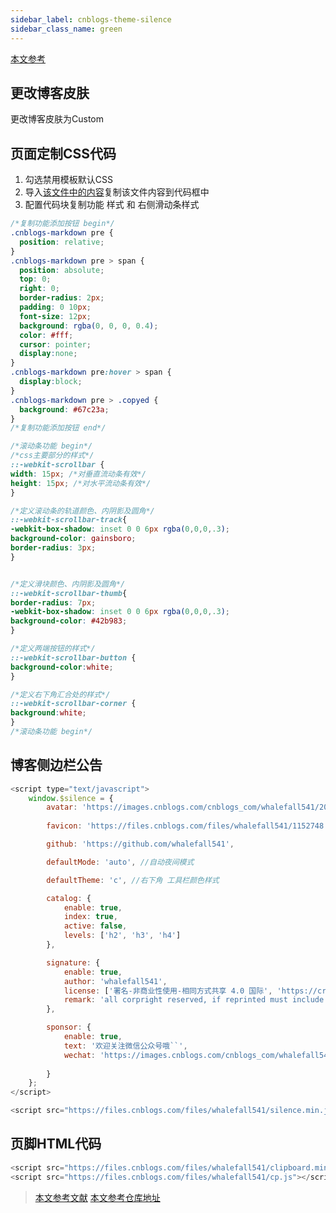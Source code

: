 ```yaml
---
sidebar_label: cnblogs-theme-silence
sidebar_class_name: green
---
```


[本文参考](https://esofar.github.io/cnblogs-theme-silence/#/options?id=avatar)

## 更改博客皮肤

更改博客皮肤为Custom

## 页面定制CSS代码

1. 勾选禁用模板默认CSS
2. 导入[该文件中的内容](https://github.com/esofar/cnblogs-theme-silence/blob/master/dist/silence.min.css)复制该文件内容到代码框中
3. 配置代码块复制功能 样式 和 右侧滑动条样式

```css
/*复制功能添加按钮 begin*/
.cnblogs-markdown pre {
  position: relative;
}
.cnblogs-markdown pre > span {
  position: absolute;
  top: 0;
  right: 0;
  border-radius: 2px;
  padding: 0 10px;
  font-size: 12px;
  background: rgba(0, 0, 0, 0.4);
  color: #fff;
  cursor: pointer;
  display:none;
}
.cnblogs-markdown pre:hover > span {
  display:block;
}
.cnblogs-markdown pre > .copyed {
  background: #67c23a;
}
/*复制功能添加按钮 end*/

/*滚动条功能 begin*/
/*css主要部分的样式*/
::-webkit-scrollbar {
width: 15px; /*对垂直流动条有效*/
height: 15px; /*对水平流动条有效*/
}

/*定义滚动条的轨道颜色、内阴影及圆角*/
::-webkit-scrollbar-track{
-webkit-box-shadow: inset 0 0 6px rgba(0,0,0,.3);
background-color: gainsboro;
border-radius: 3px;
}


/*定义滑块颜色、内阴影及圆角*/
::-webkit-scrollbar-thumb{
border-radius: 7px;
-webkit-box-shadow: inset 0 0 6px rgba(0,0,0,.3);
background-color: #42b983;
}

/*定义两端按钮的样式*/
::-webkit-scrollbar-button {
background-color:white;
}

/*定义右下角汇合处的样式*/
::-webkit-scrollbar-corner {
background:white;
}
/*滚动条功能 begin*/
```

## 博客侧边栏公告

```javascript
<script type="text/javascript">
    window.$silence = {
        avatar: 'https://images.cnblogs.com/cnblogs_com/whalefall541/2033891/t_210920062756123.jpg',// 定义首页头像
        
        favicon: 'https://files.cnblogs.com/files/whalefall541/1152748.gif', //定义网页前小标签

        github: 'https://github.com/whalefall541',

        defaultMode: 'auto', //自动夜间模式

        defaultTheme: 'c', //右下角 工具栏颜色样式

        catalog: {
            enable: true,
            index: true,
            active: false,
            levels: ['h2', 'h3', 'h4']
        },

        signature: {
            enable: true,
            author: 'whalefall541',
            license: ['署名-非商业性使用-相同方式共享 4.0 国际', 'https://creativecommons.org/licenses/by-nc-sa/4.0/'],
            remark: 'all corpright reserved, if reprinted must include origin website',
        },

        sponsor: {
            enable: true,
            text: '欢迎关注微信公众号哦``',
            wechat: 'https://images.cnblogs.com/cnblogs_com/whalefall541/2033891/o_210920064116weichat.jpg',
            
        }
    };  
</script>

<script src="https://files.cnblogs.com/files/whalefall541/silence.min.js"></script>
```

## 页脚HTML代码

```javascript
<script src="https://files.cnblogs.com/files/whalefall541/clipboard.min.js"></script>
<script src="https://files.cnblogs.com/files/whalefall541/cp.js"></script>
```

> [本文参考文献](https://esofar.github.io/cnblogs-theme-silence/#/options?id=avatar)
> [本文参考仓库地址](https://github.com/esofar/cnblogs-theme-silence/tree/master/dist)

<TailProtocal />
